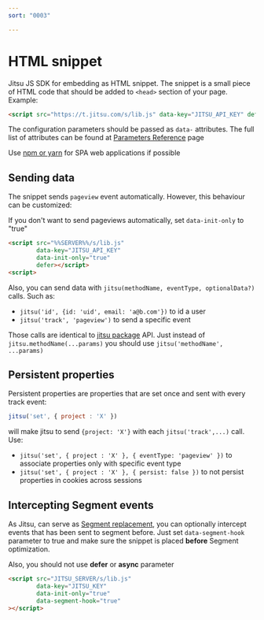 ```yaml
---
sort: "0003"

---
```


# HTML snippet

Jitsu JS SDK for embedding as HTML snippet. The snippet is a small piece of HTML code that should be added
to `<head>` section of your page. Example:

```html
<script src="https://t.jitsu.com/s/lib.js" data-key="JITSU_API_KEY" defer></script>
```

The configuration parameters should be passed as `data-` attributes. The full list of attributes
can be found at [Parameters Reference](/docs/sending-data/js-sdk/parameters-reference) page

<Hint>
    Use <a href="/docs/sending-data/js-sdk/package">npm or yarn</a> for SPA web applications if possible
</Hint>

## Sending data

The snippet sends `pageview` event automatically. However, this behaviour can be customized:

If you don't want to send pageviews automatically, set `data-init-only` to "true"

```html
<script src="%%SERVER%%/s/lib.js"
        data-key="JITSU_API_KEY"
        data-init-only="true"
        defer></script>
<script>
```

Also, you can send data with `jitsu(methodName, eventType, optionalData?)` calls. Such as:

 * `jitsu('id', {id: 'uid', email: 'a@b.com'})` to id a user
 * `jitsu('track', 'pageview')` to send a specific event

Those calls are identical to [jitsu package](http://localhost:3000/docs/sending-data/js-sdk/package#sending-data) API.
Just instead of `jitsu.methodName(...params)` you should use `jitsu('methodName', ...params)`

## Persistent properties

Persistent properties are properties that are set once and sent with every track event:

```javascript
jitsu('set', { project : 'X' })
```

will make jitsu to send `{project: 'X'}` with each `jitsu('track',...)` call. Use:

 * `jitsu('set', { project : 'X' }, { eventType: 'pageview' })` to associate properties only with specific event type
 * `jitsu('set', { project : 'X' }, { persist: false })` to not persist properties in cookies across sessions





## Intercepting Segment events

As Jitsu, can serve as [Segment replacement](/docs/other-features/segment-compatibility), you can optionally
intercept events that has been sent to segment before. Just set `data-segment-hook` parameter to true and make
sure the snippet is placed **before** Segment optimization.

Also, you should not use **defer** or **async** parameter


```html
<script src="JITSU_SERVER/s/lib.js"
        data-key="JITSU_KEY"
        data-init-only="true"
        data-segment-hook="true"
></script>
```